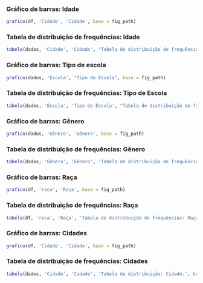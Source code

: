 ### Gráfico de barras: Idade

```r
grafico(df, 'Cidade', 'Cidade', base = fig_path)
```

### Tabela de distribuição de frequências: Idade

```r
tabela(dados, 'Cidade', 'Cidade', "Tabela de distribuição de frequências: Cidade.", base = output)
```

\cleardoublepage

### Gráfico de barras: Tipo de escola

```r
grafico(dados, 'Escola', "Tipo de Escola", base = fig_path)
```

### Tabela de distribuição de frequências: Tipo de Escola

```r
tabela(dados, 'Escola', 'Tipo de Escola', "Tabela de distribuição de frequências: Tipo de Escola", base = output)
```

\cleardoublepage

### Gráfico de barras: Gênero

```r
grafico(dados, 'Gênero', 'Gênero', base = fig_path)
```

### Tabela de distribuição de frequências: Gênero

```r
tabela(dados, 'Gênero', 'Gênero', 'Tabela de distribuição de frequências: Gênero', base = output)
```

\cleardoublepage

### Gráfico de barras: Raça

```r
grafico(df, 'raca', 'Raça', base = fig_path)
```

### Tabela de distribuição de frequências: Raça

```r
tabela(df, 'raca', 'Raça', 'Tabela de distribuição de frequências: Raça', base = output)
```

\cleardoublepage

### Gráfico de barras: Cidades

```r
grafico(df, 'Cidade', 'Cidade', base = fig_path)
```

### Tabela de distribuição de frequências: Cidades

```r
tabela(dados, 'Cidade', 'Cidade', 'Tabela de distribuição: Cidade.', base = output)
```

